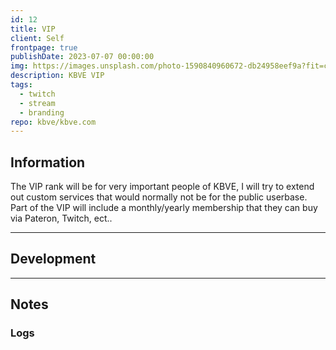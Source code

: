 ```yaml
---
id: 12
title: VIP
client: Self
frontpage: true
publishDate: 2023-07-07 00:00:00
img: https://images.unsplash.com/photo-1590840960672-db24958eef9a?fit=crop&w=1400&h=700&q=75
description: KBVE VIP
tags:
  - twitch
  - stream
  - branding
repo: kbve/kbve.com
---
```



<MDXLayer title={frontmatter.title} description={frontmatter.description}>
<Widget img={frontmatter.img} skeleton={false}>
<MDXJS>

## Information

The VIP rank will be for very important people of KBVE, I will try to extend out custom services that would normally not be for the public userbase.
Part of the VIP will include a monthly/yearly membership that they can buy via Pateron, Twitch, ect..

---

## Development

--- 

## Notes

### Logs


</MDXJS>
</Widget>
</MDXLayer>